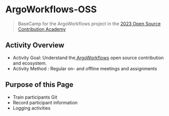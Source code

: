 # ArgoWorkflows-OSS

> BaseCamp for the ArgoWorkflows project in the [2023 Open Source Contribution Academy]((https://www.oss.kr/ossca_23_projects/show/f0db6627-fba2-40e3-ac42-9e9acd00340f))

## Activity Overview
- Activity Goal: Understand the[ ArgoWorkflows](https://github.com/argoproj/argo-workflows) open source contribution and ecosystem.
- Activity Method : Regular on- and offline meetings and assignments

## Purpose of this Page
- Train participants Git
- Record participant information
- Logging activities